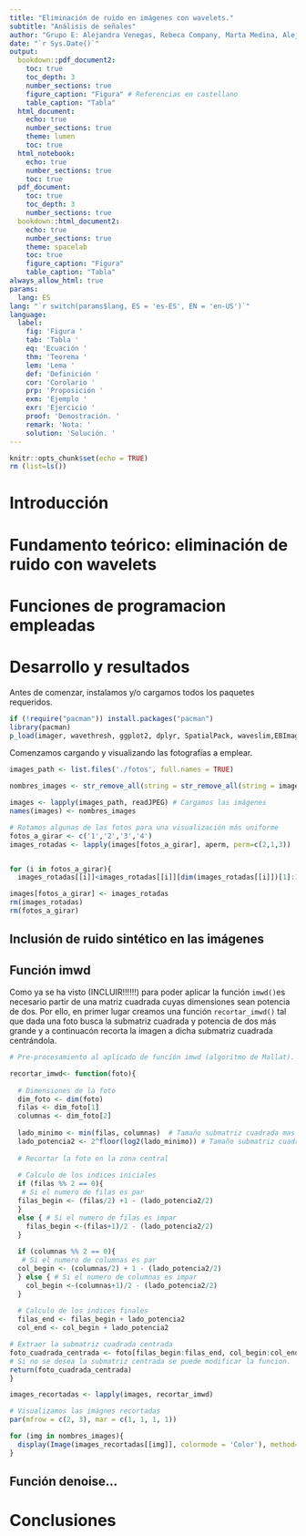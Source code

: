 ```yaml
---
title: "Eliminación de ruido en imágenes con wavelets."
subtitle: "Análisis de señales"
author: "Grupo E: Alejandra Venegas, Rebeca Company, Marta Medina, Alejandro Cornelio y Ilia Zhigarev."
date: "`r Sys.Date()`"
output:
  bookdown::pdf_document2:
    toc: true
    toc_depth: 3
    number_sections: true
    figure_caption: "Figura" # Referencias en castellano
    table_caption: "Tabla"
  html_document:
    echo: true
    number_sections: true
    theme: lumen
    toc: true
  html_notebook:
    echo: true
    number_sections: true
    toc: true
  pdf_document:
    toc: true
    toc_depth: 3
    number_sections: true
  bookdown::html_document2:
    echo: true
    number_sections: true
    theme: spacelab
    toc: true
    figure_caption: "Figura"
    table_caption: "Tabla"
always_allow_html: true
params:
  lang: ES
lang: "`r switch(params$lang, ES = 'es-ES', EN = 'en-US')`"
language:
  label:
    fig: 'Figura '
    tab: 'Tabla '
    eq: 'Ecuación '
    thm: 'Teorema '
    lem: 'Lema '
    def: 'Definición '
    cor: 'Corolario '
    prp: 'Proposición '
    exm: 'Ejemplo '
    exr: 'Ejercicio '
    proof: 'Demostración. '
    remark: 'Nota: '
    solution: 'Solución. '
---
```


```r
knitr::opts_chunk$set(echo = TRUE)
rm (list=ls())
```

# Introducción

# Fundamento teórico: eliminación de ruido con wavelets

# Funciones de programacion empleadas

# Desarrollo y resultados

Antes de comenzar, instalamos y/o cargamos todos los paquetes requeridos.
```r
if (!require("pacman")) install.packages("pacman")
library(pacman)
p_load(imager, wavethresh, ggplot2, dplyr, SpatialPack, waveslim,EBImage, stringr,jpeg )
```

Comenzamos cargando y visualizando las fotografías a emplear.
```r
images_path <- list.files('./fotos', full.names = TRUE)

nombres_images <- str_remove_all(string = str_remove_all(string = images_path, pattern= './fotos/'), pattern='\\.JPG|\\.jpg')

images <- lapply(images_path, readJPEG) # Cargamos las imágenes
names(images) <- nombres_images
```

```r

# Rotamos algunas de las fotos para una visualización más uniforme
fotos_a_girar <- c('1','2','3','4')
images_rotadas <- lapply(images[fotos_a_girar], aperm, perm=c(2,1,3))


for (i in fotos_a_girar){
  images_rotadas[[i]]<images_rotadas[[i]][dim(images_rotadas[[i]])[1]:1,,]}

images[fotos_a_girar] <- images_rotadas
rm(images_rotadas)
rm(fotos_a_girar)
```


## Inclusión de ruido sintético en las imágenes

## Función imwd

Como ya se ha visto (INCLUIR!!!!!!) para poder aplicar la función `imwd()`es necesario partir de una matriz cuadrada cuyas dimensiones sean potencia de dos. Por ello, en primer lugar creamos una función `recortar_imwd()` tal que dada una foto busca la submatriz cuadrada y potencia de dos más grande y a continuacón recorta la imagen a dicha submatriz cuadrada centrándola.

```r
# Pre-procesamiento al aplicado de función imwd (algoritmo de Mallat).

recortar_imwd<- function(foto){
  
  # Dimensiones de la foto
  dim_foto <- dim(foto)
  filas <- dim_foto[1]
  columnas <- dim_foto[2]
  
  lado_minimo <- min(filas, columnas)  # Tamaño submatriz cuadrada mas grande
  lado_potencia2 <- 2^floor(log2(lado_minimo)) # Tamaño submatriz cuadrada potencia de dos mas grande
  
  # Recortar la foto en la zona central
  
  # Calculo de los indices iniciales
  if (filas %% 2 == 0){
   # Si el numero de filas es par
  filas_begin <- (filas/2) +1 - (lado_potencia2/2)
  }
  else { # Si el numero de filas es impar
    filas_begin <-(filas+1)/2 - (lado_potencia2/2)
  }
  
  if (columnas %% 2 == 0){
   # Si el numero de columnas es par
  col_begin <- (columnas/2) + 1 - (lado_potencia2/2)
  } else { # Si el numero de columnas es impar
    col_begin <-(columnas+1)/2 - (lado_potencia2/2)
  }
  
  # Calculo de los indices finales
  filas_end <- filas_begin + lado_potencia2
  col_end <- col_begin + lado_potencia2

# Extraer la submatriz cuadrada centrada
foto_cuadrada_centrada <- foto[filas_begin:filas_end, col_begin:col_end, ]
# Si no se desea la submatriz centrada se puede modificar la funcion.
return(foto_cuadrada_centrada)
}
```

```r
images_recortadas <- lapply(images, recortar_imwd)
```

```r
# Visualizamos las imágnes recortadas
par(mfrow = c(2, 3), mar = c(1, 1, 1, 1)) 

for (img in nombres_images){
  display(Image(images_recortadas[[img]], colormode = 'Color'), method='r')  
} 
```


## Función denoise...

# Conclusiones

